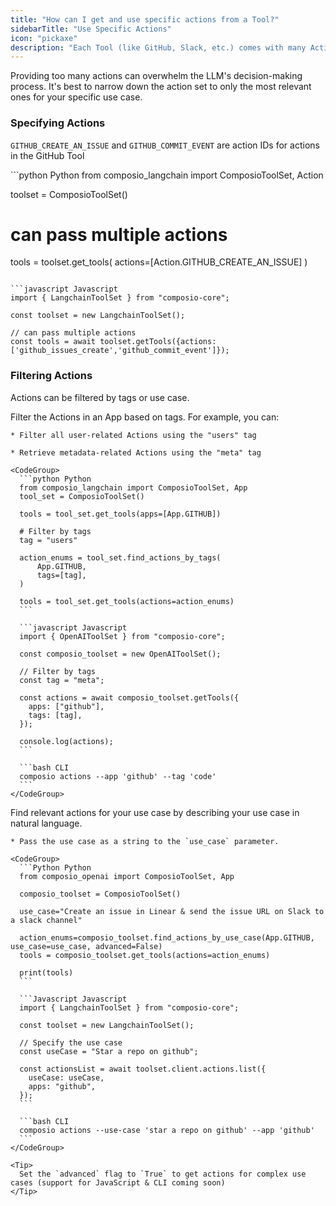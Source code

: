 ```yaml
---
title: "How can I get and use specific actions from a Tool?"
sidebarTitle: "Use Specific Actions"
icon: "pickaxe"
description: "Each Tool (like GitHub, Slack, etc.) comes with many Actions. You can explore all available Tools & Actions [here](https://app.composio.dev/apps). Each Action has an associated action ID which you can use to call the action."
---
```


<Tip>
  Providing too many actions can overwhelm the LLM's decision-making process. It's best to narrow down the action set to only the most relevant ones for your specific use case.
</Tip>

### Specifying Actions

`GITHUB_CREATE_AN_ISSUE` and `GITHUB_COMMIT_EVENT` are action IDs for actions in the GitHub Tool

<CodeGroup>
  ```python Python
  from composio_langchain import ComposioToolSet, Action

  toolset = ComposioToolSet()

  # can pass multiple actions
  tools = toolset.get_tools(
      actions=[Action.GITHUB_CREATE_AN_ISSUE]
  )
  ```

  ```javascript Javascript
  import { LangchainToolSet } from "composio-core";

  const toolset = new LangchainToolSet();

  // can pass multiple actions
  const tools = await toolset.getTools({actions: ['github_issues_create','github_commit_event']});
  ```
</CodeGroup>

### Filtering Actions

Actions can be filtered by tags or use case.

<Tabs>
  <Tab title="Filtering Actions by Tags">
    Filter the Actions in an App based on tags.
    For example, you can:

    * Filter all user-related Actions using the "users" tag

    * Retrieve metadata-related Actions using the "meta" tag

    <CodeGroup>
      ```python Python
      from composio_langchain import ComposioToolSet, App
      tool_set = ComposioToolSet()

      tools = tool_set.get_tools(apps=[App.GITHUB]) 

      # Filter by tags
      tag = "users"

      action_enums = tool_set.find_actions_by_tags(
          App.GITHUB,
          tags=[tag], 
      )

      tools = tool_set.get_tools(actions=action_enums)
      ```

      ```javascript Javascript
      import { OpenAIToolSet } from "composio-core";

      const composio_toolset = new OpenAIToolSet();

      // Filter by tags
      const tag = "meta";

      const actions = await composio_toolset.getTools({
        apps: ["github"],
        tags: [tag],
      });

      console.log(actions);
      ```

      ```bash CLI
      composio actions --app 'github' --tag 'code' 
      ```
    </CodeGroup>
  </Tab>

  <Tab title="Filtering Actions by Use Case">
    Find relevant actions for your use case by describing your use case in natural language.

    * Pass the use case as a string to the `use_case` parameter.

    <CodeGroup>
      ```Python Python
      from composio_openai import ComposioToolSet, App

      composio_toolset = ComposioToolSet()

      use_case="Create an issue in Linear & send the issue URL on Slack to a slack channel"

      action_enums=composio_toolset.find_actions_by_use_case(App.GITHUB, use_case=use_case, advanced=False)
      tools = composio_toolset.get_tools(actions=action_enums)

      print(tools)
      ```

      ```Javascript Javascript
      import { LangchainToolSet } from "composio-core";

      const toolset = new LangchainToolSet();

      // Specify the use case
      const useCase = "Star a repo on github";

      const actionsList = await toolset.client.actions.list({
        useCase: useCase,
        apps: "github",
      });
      ```

      ```bash CLI
      composio actions --use-case 'star a repo on github' --app 'github'
      ```
    </CodeGroup>

    <Tip>
      Set the `advanced` flag to `True` to get actions for complex use cases (support for JavaScript & CLI coming soon)
    </Tip>
  </Tab>
</Tabs>